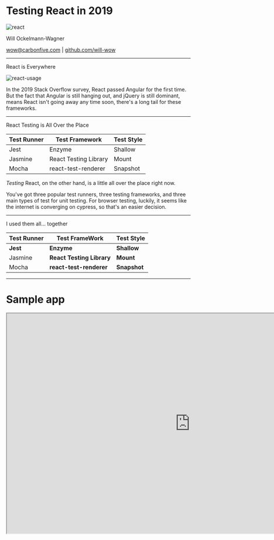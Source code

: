 

# Testing React in 2019

![react](assets/react.png)

Will Ockelmann-Wagner

wow@carbonfive.com | [github.com/will-wow](http://github.com/will-wow)

---

React is Everywhere

![react-usage](assets/react-usage.png)

<Notes>

In the 2019 Stack Overflow survey, React passed Angular for the first time.
But the fact that Angular is still hanging out, and jQuery is still dominant,
means React isn't going away any time soon, there's a long tail for these frameworks.

</Notes>

---

React Testing is All Over the Place

| Test Runner | Test Framework        | Test Style |
| ----------- | --------------------- | ---------- |
| Jest        | Enzyme                | Shallow    |
| Jasmine     | React Testing Library | Mount      |
| Mocha       | react-test-renderer   | Snapshot   |

<Notes>

_Testing_ React, on the other hand, is a little all over the place right now.

You've got three popular test runners, three testing frameworks, and three main types of test for unit testing. For browser testing, luckily, it seems like the internet is converging on cypress, so that's an easier decision.

</Notes>

---

I used them all... together

| Test Runner | Test FrameWork            | Test Style   |
| ----------- | ------------------------- | ------------ |
| **Jest**    | **Enzyme**                | **Shallow**  |
| Jasmine     | **React Testing Library** | **Mount**    |
| Mocha       | **react-test-renderer**   | **Snapshot** |

---

# Sample app

<iframe src="https://todo-react-testing.surge.sh/" width="1000" height="600" />

---

- Unit Testing
  - Jest
    - Enzyme Shallow
    - Enzyme Mount
    - Snapshot Testing (w/ Test Renderer): https://reactjs.org/docs/test-renderer.html)
    - React Testing Library
    - Hooks (React.useEffect + spy)
    - --coverage
  - Other options
    - Mocha/Chai
    - Jasmine
- Browser Testing
  - Cypress
  - Polly
